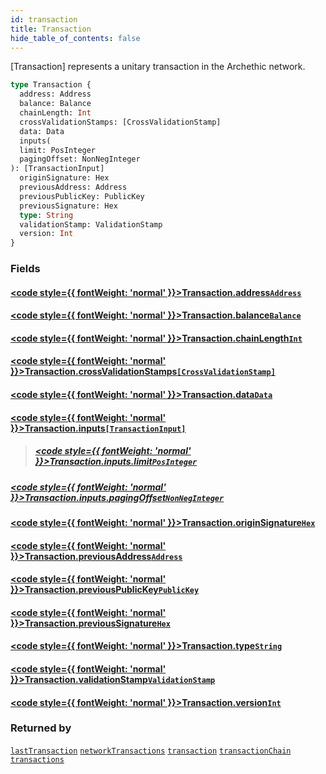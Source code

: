 ```yaml
---
id: transaction
title: Transaction
hide_table_of_contents: false
---
```








[Transaction] represents a unitary transaction in the Archethic network.

```graphql
type Transaction {
  address: Address
  balance: Balance
  chainLength: Int
  crossValidationStamps: [CrossValidationStamp]
  data: Data
  inputs(
  limit: PosInteger
  pagingOffset: NonNegInteger
): [TransactionInput]
  originSignature: Hex
  previousAddress: Address
  previousPublicKey: PublicKey
  previousSignature: Hex
  type: String
  validationStamp: ValidationStamp
  version: Int
}
```


### Fields

#### [<code style={{ fontWeight: 'normal' }}>Transaction.<b>address</b></code>](#)<Bullet />[`Address`](/build/api/schema/scalars/address) <Badge class="secondary" text="scalar"/>
> 
> 

#### [<code style={{ fontWeight: 'normal' }}>Transaction.<b>balance</b></code>](#)<Bullet />[`Balance`](/build/api/schema/objects/balance) <Badge class="secondary" text="object"/>
> 
> 

#### [<code style={{ fontWeight: 'normal' }}>Transaction.<b>chainLength</b></code>](#)<Bullet />[`Int`](/build/api/schema/scalars/int) <Badge class="secondary" text="scalar"/>
> 
> 

#### [<code style={{ fontWeight: 'normal' }}>Transaction.<b>crossValidationStamps</b></code>](#)<Bullet />[`[CrossValidationStamp]`](/build/api/schema/objects/cross-validation-stamp) <Badge class="secondary" text="list"/> <Badge class="secondary" text="object"/>
> 
> 

#### [<code style={{ fontWeight: 'normal' }}>Transaction.<b>data</b></code>](#)<Bullet />[`Data`](/build/api/schema/objects/data) <Badge class="secondary" text="object"/>
> 
> 

#### [<code style={{ fontWeight: 'normal' }}>Transaction.<b>inputs</b></code>](#)<Bullet />[`[TransactionInput]`](/build/api/schema/objects/transaction-input) <Badge class="secondary" text="list"/> <Badge class="secondary" text="object"/>
> 
> ##### [<code style={{ fontWeight: 'normal' }}>Transaction.inputs.<b>limit</b></code>](#)<Bullet />[`PosInteger`](/build/api/schema/scalars/pos-integer) <Badge class="secondary" text="scalar"/>
> 
> 

##### [<code style={{ fontWeight: 'normal' }}>Transaction.inputs.<b>pagingOffset</b></code>](#)<Bullet />[`NonNegInteger`](/build/api/schema/scalars/non-neg-integer) <Badge class="secondary" text="scalar"/>
> 
> 

#### [<code style={{ fontWeight: 'normal' }}>Transaction.<b>originSignature</b></code>](#)<Bullet />[`Hex`](/build/api/schema/scalars/hex) <Badge class="secondary" text="scalar"/>
> 
> 

#### [<code style={{ fontWeight: 'normal' }}>Transaction.<b>previousAddress</b></code>](#)<Bullet />[`Address`](/build/api/schema/scalars/address) <Badge class="secondary" text="scalar"/>
> 
> 

#### [<code style={{ fontWeight: 'normal' }}>Transaction.<b>previousPublicKey</b></code>](#)<Bullet />[`PublicKey`](/build/api/schema/scalars/public-key) <Badge class="secondary" text="scalar"/>
> 
> 

#### [<code style={{ fontWeight: 'normal' }}>Transaction.<b>previousSignature</b></code>](#)<Bullet />[`Hex`](/build/api/schema/scalars/hex) <Badge class="secondary" text="scalar"/>
> 
> 

#### [<code style={{ fontWeight: 'normal' }}>Transaction.<b>type</b></code>](#)<Bullet />[`String`](/build/api/schema/scalars/string) <Badge class="secondary" text="scalar"/>
> 
> 

#### [<code style={{ fontWeight: 'normal' }}>Transaction.<b>validationStamp</b></code>](#)<Bullet />[`ValidationStamp`](/build/api/schema/objects/validation-stamp) <Badge class="secondary" text="object"/>
> 
> 

#### [<code style={{ fontWeight: 'normal' }}>Transaction.<b>version</b></code>](#)<Bullet />[`Int`](/build/api/schema/scalars/int) <Badge class="secondary" text="scalar"/>
> 
> 



### Returned by

[`lastTransaction`](/build/api/schema/queries/last-transaction)  <Badge class="secondary" text="query"/><Bullet />[`networkTransactions`](/build/api/schema/queries/network-transactions)  <Badge class="secondary" text="query"/><Bullet />[`transaction`](/build/api/schema/queries/transaction)  <Badge class="secondary" text="query"/><Bullet />[`transactionChain`](/build/api/schema/queries/transaction-chain)  <Badge class="secondary" text="query"/><Bullet />[`transactions`](/build/api/schema/queries/transactions)  <Badge class="secondary" text="query"/>



